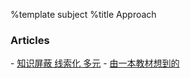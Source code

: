 %template subject
%title Approach

=== Articles ===
- [[2012_5_14|知识屏蔽 线索化 多元]]
- [[2012_5_15|由一本教材想到的]]
